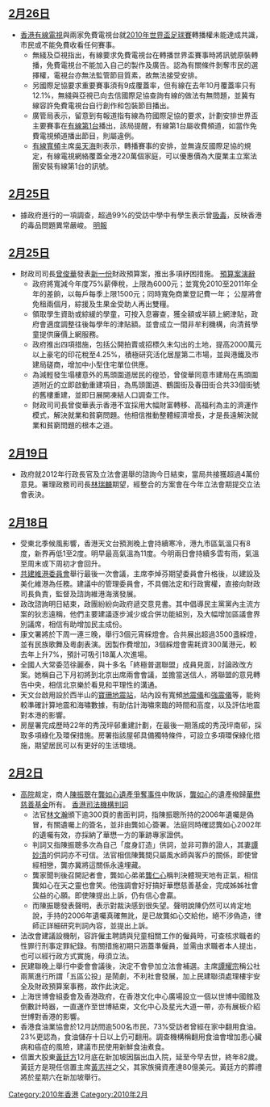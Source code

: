 ==[[2月26日|2月26日]]==
*[[香港有線電視|香港有線電視]]與兩家免費電視台就[[2010年世界盃足球賽|2010年世界盃足球賽]]轉播權未能達成共識，市民或不能免費收看任何賽事。
**無綫及亞視指出，有線要求免費電視台在轉播世界盃賽事時將訊號原裝轉播，免費電視台不能加入自己的製作及廣告。認為有關條件剝奪市民的選擇權，電視台亦無法監管節目質素，故無法接受安排。
**另國際足協要求重要賽事須有9成覆蓋率，但有線在去年10月覆蓋率只有12.1%，無綫與亞視已向去信國際足協查詢有線的做法有無問題，並冀有線容許免費電視台自行創作和包裝節目播出。
**廣管局表示，留意到有報道指有線為符國際足協的要求，計劃安排世界盃主要賽事在[[有線第1台|有線第1台]]播出，該局提醒，有線第1台屬收費頻道，如當作免費電視頻道播出節目，則屬違例。
**[[有線寬頻|有線寬頻]]主席[[吳天海|吳天海]]則表示，轉播賽事的安排，並無違反國際足協的規定，有線電視網絡覆蓋全港220萬個家庭，可以優惠價為大廈業主立案法團安裝有線第1台的訊號。

==[[2月25日|2月25日]]==
*據政府進行的一項調查，超過99%的受訪中學中有學生表示曾[[吸毒|吸毒]]，反映香港的毒品問題異常嚴峻。 [http://hk.news.yahoo.com/article/100225/4/gqgt.html 明報] {{Wayback|url=http://hk.news.yahoo.com/article/100225/4/gqgt.html |date=20100227100420 }}

==[[2月25日|2月25日]]==
*財政司司長[[曾俊華|曾俊華]]發表[[2010年至2011年度香港政府財政預算案|新一份]]財政預算案，推出多項紓困措施。 [http://www.budget.gov.hk/2010/chi/speech.html 預算案演辭] {{Wayback|url=http://www.budget.gov.hk/2010/chi/speech.html |date=20100301105644 }}
**政府將寬減今年度75%薪俸稅，上限為6000元；並寬免2010至2011年全年的差餉，以每戶每季上限1500元；同時寬免商業登記費一年； 公屋將會免租兩個月，綜援及生果金受助人再出雙糧。
**領取學生資助或綜緩的學童，可按入息審查，獲全額或半額上網津貼，政府會適度調整往後每學年的津貼額。並會成立一間非牟利機構，向清貧學童提供廉價上網服務。
**政府推出四項措施，包括公開拍賣或招標久末勾出的土地，提高2000萬元以上豪宅的印花稅至4.25%，積極研究活化居屋第二市場，並與港鐵及市建局磋商，增加中小型住宅單位供應。
**為減輕發生塌樓意外的馬頭圍道居民的徨恐，曾俊華同意市建局在馬頭圍道附近的立即啟動重建項目，為馬頭圍道、鶴園街及春田街合共33個街號的舊樓重建，並即日展開凍結人口調查工作。
**財政司司長曾俊華表示香港不宜採用大幅財富轉移、高福利為主的濟運作模式，解決就業和貧窮問題。他相信推動整體經濟增長，才是長遠解決就業和貧窮問題的根本之道。

==[[2月19日|2月19日]]==
*政府就2012年行政長官及立法會選舉的諮詢今日結束，當局共接獲超過4萬份意見。署理政務司司長[[林瑞麟|林瑞麟]]期望，經整合的方案會在今年立法會期提交立法會表決。

==[[2月18日|2月18日]]==
*受東北季候風影響，香港天文台預測晚上會持續寒冷，港九市區氣溫只有8度，新界再低1至2度。明早最高氣溫為11度。今明兩日會持續多雲有雨，氣溫至周末或下周初才會回升。
*[[共建維港委員會|共建維港委員會]]舉行最後一次會議，主席李焯芬期望委員會升格後，以建設及美化維港為任務。建議中的管理委員會，不具備法定和行政實權，直接向財政司長負責，監督及諮詢維港海濱發展。
*政改諮詢明日結束，政團紛紛向政府遞交意見書。其中倡導民主黨黨內主流方案的狄志遠稱，他們主要建議逐步減少或合併功能組別，及大幅增加區議會界別議席，相信有助增加民主成份。
*康文署將於下周一連三晚，舉行3個元宵綵燈會。合共展出超過3500盞綵燈，並有民族歌舞及粵劇表演。因製作費增加，3個綵燈會需耗資300萬港元，較去年上升7%，預計可吸引18萬人次進場。
*全國人大常委范徐麗泰，與十多名「終極普選聯盟」成員見面，討論政改方案。她稱自己下月初將到北京出席兩會會議，並擔當送信人，將聯盟的意見轉告中央，相信北京樂於看見和平理性的溝通。
*天文台啟用設於西半山的[[寶珊地震站|寶珊地震站]]，站內設有寬頻[[地震儀|地震儀]]和[[強震儀|強震儀]]等，能夠較準確計算地震和海嘯數據，有助估計海嘯來臨的時間和高度，以及評估地震對本港的影響。
*房屋署完成歷時22年的秀茂坪邨重建計劃，在最後一期落成的秀茂坪南邨，採取多項綠化及環保措施。房署指該屋邨具備獨特條件，可設立多項環保綠化措施，期望居民可以有更好的生活環境。

==[[2月2日|2月2日]]==
*[[香港高等法院|高院]]裁定，商人[[陳振聰|陳振聰]]在[[龔如心遺產爭奪事件|龔如心遺產爭奪事件]]中敗訴，[[龔如心|龔如心]]的遺產撥歸[[華懋慈善基金|華懋慈善基金]]所有。 [http://legalref.judiciary.gov.hk/doc/judg/word/vetted/other/en/2007/HCAP000008H_2007.doc 香港司法機構判詞] {{Wayback|url=http://legalref.judiciary.gov.hk/doc/judg/word/vetted/other/en/2007/HCAP000008H_2007.doc |date=20100215033752 }}
**法官[[林文瀚|林文瀚]]頒下逾300頁的書面判詞，指陳振聰所持的2006年遺囑是偽冒，有關遺囑上的簽名，並非由龔如心簽署。法庭同時確認龔如心2002年的遺囑有效，亦採納了華懋一方的筆跡專家證供。
**判詞又指陳振聰多次為自己「度身訂造」供詞，並非可靠的證人，其妻[[譚妙清|譚妙清]]的供詞亦不可信。法官相信陳龔間只屬風水師與客戶的關係，即使曾經相戀，龔亦冀將這關係永遠埋藏。
**龔家聞判後召開記者會，龔如心弟弟[[龔仁心|龔仁心]]稱判決體現天地有正氣，相信龔如心在天之靈也會笑。他強調會好好搞好華懋慈善基金，完成姊姊社會公益的心願。即使陳提出上訴，仍有信心會贏。
**而陳振聰發表聲明，表示對裁決感到很失望。聲明說陳仍然可以肯定地說，手持的2006年遺囑真確無訛，是已故龔如心交給他，絕不涉偽造，律師正詳細研究判詞內容，並提出上訴。
*法改會建議設機制，容許僱主聘請與兒童相關工作的僱員時，可查核求職者的性罪行刑事定罪紀錄。有關措施初期只涵蓋準僱員，並需由求職者本人提出，也可以經行政方式實施，毋須立法。
*民建聯晚上舉行中委會會議後，決定不會參加立法會補選。主席[[譚耀宗|譚耀宗]]稱公社兩黨進行所謂「五區公投」是鬧劇，不利社會發展，加上民建聯須處理樓宇安全及財政預算案事務，故作此決定。
*上海世博會組委會及香港政府，在香港文化中心廣場設立一個以世博中國館及倒數計時器，一直運作至世博結束，文化中心及星光大道一帶，亦有展板介紹世博對香港的影響。
*香港食油業協會於12月訪問逾500名市民，73%受訪者曾經在家中翻用食油。23%更認為，食油儲存十日以上仍可翻用。調查機構稱翻用食油會增加患心臟病和癌症的風險，建議市民使用新鮮食油煮食。
*信置大股東[[黃廷方|黃廷方]]12月底在新加坡因腦出血入院，延至今早去世，終年82歲。黃廷方是現任信置主席[[黃志祥|黃志祥]]之父，其家族擁資產達80億美元。黃廷方的葬禮將於星期六在新加坡舉行。

[[Category:2010年香港|Category:2010年香港]]
[[Category:2010年2月|Category:2010年2月]]